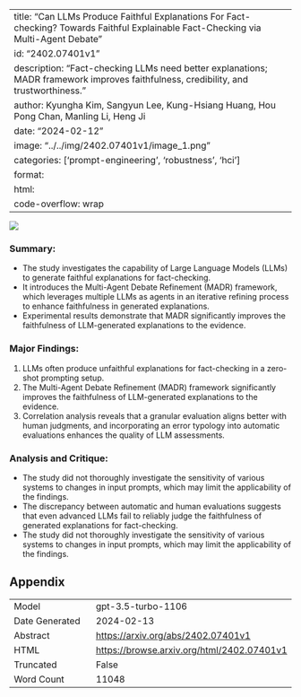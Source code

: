 
---
title: "Can LLMs Produce Faithful Explanations For Fact-checking? Towards Faithful Explainable Fact-Checking via Multi-Agent Debate"
id: "2402.07401v1"
description: "Fact-checking LLMs need better explanations; MADR framework improves faithfulness, credibility, and trustworthiness."
author: Kyungha Kim, Sangyun Lee, Kung-Hsiang Huang, Hou Pong Chan, Manling Li, Heng Ji
date: "2024-02-12"
image: "../../img/2402.07401v1/image_1.png"
categories: ['prompt-engineering', 'robustness', 'hci']
format:
  html:
    code-overflow: wrap
---

![](../../img/2402.07401v1/image_1.png)

### **Summary:**
- The study investigates the capability of Large Language Models (LLMs) to generate faithful explanations for fact-checking.
- It introduces the Multi-Agent Debate Refinement (MADR) framework, which leverages multiple LLMs as agents in an iterative refining process to enhance faithfulness in generated explanations.
- Experimental results demonstrate that MADR significantly improves the faithfulness of LLM-generated explanations to the evidence.

### Major Findings:
1. LLMs often produce unfaithful explanations for fact-checking in a zero-shot prompting setup.
2. The Multi-Agent Debate Refinement (MADR) framework significantly improves the faithfulness of LLM-generated explanations to the evidence.
3. Correlation analysis reveals that a granular evaluation aligns better with human judgments, and incorporating an error typology into automatic evaluations enhances the quality of LLM assessments.

### Analysis and Critique:
- The study did not thoroughly investigate the sensitivity of various systems to changes in input prompts, which may limit the applicability of the findings.
- The discrepancy between automatic and human evaluations suggests that even advanced LLMs fail to reliably judge the faithfulness of generated explanations for fact-checking.
- The study did not thoroughly investigate the sensitivity of various systems to changes in input prompts, which may limit the applicability of the findings.

## Appendix

|          |          |
|----------|----------|
| Model     | gpt-3.5-turbo-1106       |
| Date Generated     | 2024-02-13       |
| Abstract | [https://arxiv.org/abs/2402.07401v1](https://arxiv.org/abs/2402.07401v1)        |
| HTML     | [https://browse.arxiv.org/html/2402.07401v1](https://browse.arxiv.org/html/2402.07401v1)       |
| Truncated       | False       |
| Word Count       | 11048       |